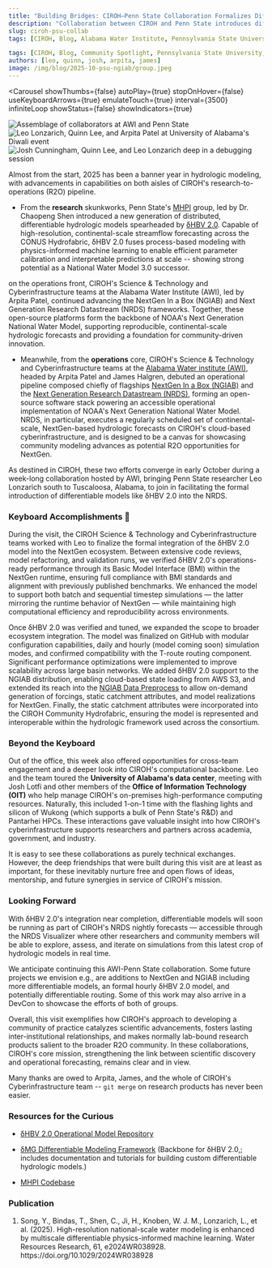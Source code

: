 ```yaml
---
title: "Building Bridges: CIROH–Penn State Collaboration Formalizes Differentiable Modeling for NRDS"
description: "Collaboration between CIROH and Penn State introduces differentiable models to the Next Generation Research Data Stream."
slug: ciroh-psu-collab
tags: [CIROH, Blog, Alabama Water Institute, Pennsylvania State University, Hydrology, Differentiable Modeling, NextGen, NGIAB, NRDS, National Water Model, Cloud Services, AI and Machine Learning]

tags: [CIROH, Blog, Community Spotlight, Pennsylvania State University, Monthly Update, Wukong, HPC, NGIAB, NextGen, National Water Model, On-Premises Services, Cloud Services, AI and Machine Learning]
authors: [leo, quinn, josh, arpita, james]
image: /img/blog/2025-10-psu-ngiab/group.jpeg
---
```



<Carousel
  showThumbs={false}
  autoPlay={true}
  stopOnHover={false}
  useKeyboardArrows={true}
  emulateTouch={true}
  interval={3500}
  infiniteLoop
  showStatus={false}
  showIndicators={true}
  >
  <div style= {{ display: 'flex', justifyContent: 'center', alignItems: 'center' }}>
    <img src={useBaseUrl("/img/blog/2025-10-psu-collab/carousel-1.jpeg")}
      style={{ width: 'auto', maxHeight: '500px', borderRadius: '8px', boxShadow: '0 4px 8px rgba(0, 0, 0, 0.1)' }}
      alt="Assemblage of collaborators at AWI and Penn State"
      />
  </div>
  <div style= {{ display: 'flex', justifyContent: 'center', alignItems: 'center' }}>
    <img src={useBaseUrl("/img/blog/2025-10-psu-collab/carousel-2.jpeg")}
      style={{ width: 'auto', maxHeight: '500px', borderRadius: '8px', boxShadow: '0 4px 8px rgba(0, 0, 0, 0.1)' }}
      alt="Leo Lonzarich, Quinn Lee, and Arpita Patel at University of Alabama's Diwali event"
      />
  </div>
  <div style= {{ display: 'flex', justifyContent: 'center', alignItems: 'center' }}>
    <img src={useBaseUrl("/img/blog/2025-10-psu-collab/carousel-3.jpeg")}
      style={{ width: 'auto', maxHeight: '500px', borderRadius: '8px', boxShadow: '0 4px 8px rgba(0, 0, 0, 0.1)' }}
      alt="Josh Cunningham, Quinn Lee, and Leo Lonzarich deep in a debugging session"
      />
  </div>
</Carousel>

Almost from the start, 2025 has been a banner year in hydrologic modeling, with advancements in capabilities on both aisles of CIROH's research-to-operations (R2O) pipeline. 

- From the **research** skunkworks, Penn State's [MHPI](https://sites.google.com/view/mhpi/team) group, led by Dr. Chaopeng Shen introduced a new generation of distributed, differentiable hydrologic models spearheaded by [δHBV 2.0](https://agupubs.onlinelibrary.wiley.com/doi/10.1029/2024WR038928). Capable of high-resolution, continental-scale streamflow forecasting across the CONUS Hydrofabric, δHBV 2.0 fuses process-based modeling with physics-informed machine learning to enable efficient parameter calibration and interpretable predictions at scale -- showing strong potential as a National Water Model 3.0 successor.

on the operations front, CIROH's Science & Technology and Cyberinfrastructure teams at the Alabama Water Institute (AWI), led by Arpita Patel, continued advancing the NextGen In a Box (NGIAB) and Next Generation Research Datastream (NRDS) frameworks. Together, these open-source platforms form the backbone of NOAA's Next Generation National Water Model, supporting reproducible, continental-scale hydrologic forecasts and providing a foundation for community-driven innovation.

- Meanwhile, from the **operations** core, CIROH's Science & Technology and Cyberinfrastructure teams at the [Alabama Water institute (AWI)](https://awi.ua.edu), headed by Arpita Patel and James Halgren, debuted an operational pipeline composed chiefly of flagships [NextGen In a Box (NGIAB)](https://ngiab.ciroh.org) and the [Next Generation Research Datastream (NRDS)](https://docs.ciroh.org/docs/products/research-datastream/), forming an open-source software stack powering an accessible operational implementation of NOAA's Next Generation National Water Model. NRDS, in particular, executes a regularly scheduled set of continental-scale, NextGen-based hydrologic forecasts on CIROH's cloud-based cyberinfrastructure, and is designed to be a canvas for showcasing community modeling advances as potential R2O opportunities for NextGen. 

As destined in CIROH, these two efforts converge in early October during a week-long collaboration hosted by AWI, bringing Penn State researcher Leo Lonzarich south to Tuscaloosa, Alabama, to join in facilitating the formal introduction of differentiable models like δHBV 2.0 into the NRDS.

<!-- truncate -->

### Keyboard Accomplishments 👾

During the visit, the CIROH Science & Technology and Cyberinfrastructure teams worked with Leo to finalize the formal integration of the δHBV 2.0 model into the NextGen ecosystem. Between extensive code reviews, model refactoring, and validation runs, we verified δHBV 2.0's operations-ready performance through its Basic Model Interface (BMI) within the NextGen runtime, ensuring full compliance with BMI standards and alignment with previously published benchmarks. We enhanced the model to support both batch and sequential timestep simulations — the latter mirroring the runtime behavior of NextGen — while maintaining high computational efficiency and reproducibility across environments.

Once δHBV 2.0 was verified and tuned, we expanded the scope to broader ecosystem integration. The model was finalized on GitHub with modular configuration capabilities, daily and hourly (model coming soon) simulation modes, and confirmed compatibility with the T-route routing component. Significant performance optimizations were implemented to improve scalability across large basin networks. We added δHBV 2.0 support to the NGIAB distribution, enabling cloud-based state loading from AWS S3, and extended its reach into the [NGIAB Data Preprocess](https://github.com/CIROH-UA/NGIAB_data_preprocess) to allow on-demand generation of forcings, static catchment attributes, and model realizations for NextGen. Finally, the static catchment attributes were incorporated into the CIROH Community Hydrofabric, ensuring the model is represented and interoperable within the hydrologic framework used across the consortium.

### Beyond the Keyboard

Out of the office, this week also offered opportunities for cross-team engagement and a deeper look into CIROH's computational backbone. Leo and the team toured the **University of Alabama's data center**, meeting with Josh Lotfi and other members of the **Office of Information Technology (OIT)** who help manage CIROH's on-premises high-performance computing resources. Naturally, this included 1-on-1 time with the flashing lights and silicon of Wukong (which supports a bulk of Penn State's R&D) and Pantarhei HPCs. These interactions gave valuable insight into how CIROH's cyberinfrastructure supports researchers and partners across academia, government, and industry.

It is easy to see these collaborations as purely technical exchanges. However, the deep friendships that were built during this visit are at least as important, for these inevitably nurture free and open flows of ideas, mentorship, and future synergies in service of CIROH's mission.

### Looking Forward

With δHBV 2.0's integration near completion, differentiable models will soon be running as part of CIROH's NRDS nightly forecasts — accessible through the NRDS Visualizer where other researchers and community members will be able to explore, assess, and iterate on simulations from this latest crop of hydrologic models in real time.

We anticipate continuing this AWI-Penn State collaboration. Some future projects we envision e.g., are additions to NextGen and NGIAB including more differentiable models, an formal hourly δHBV 2.0 model, and potentially differentiable routing. Some of this work may also arrive in a DevCon to showcase the efforts of both of groups.

Overall, this visit exemplifies how CIROH's approach to developing a community of practice catalyzes scientific advancements, fosters lasting inter-institutional relationships, and makes normally lab-bound research products salient to the broader R2O community. In these collaborations, CIROH's core mission, strengthening the link between scientific discovery and operational forecasting, remains clear and in view.

Many thanks are owed to Arpita, James, and the whole of CIROH's Cyberinfrastructure team -- `git merge` on research products has never been easier.

### Resources for the Curious 

- [δHBV 2.0 Operational Model Repository](https://github.com/mhpi/dhbv2)

- [δMG Differentiable Modeling Framework](https://github.com/mhpi/generic_deltamodel) (Backbone for δHBV 2.0,; includes documentation and tutorials for building custom differentiable hydrologic models.)

- [MHPI Codebase](https://mhpi.github.io/codes/)

### Publication

<ol>
    <li>Song, Y., Bindas, T., Shen, C., Ji, H., Knoben, W. J. M., Lonzarich, L., et al. (2025). High-resolution national-scale water modeling is enhanced by multiscale differentiable physics-informed machine learning. Water Resources Research, 61, e2024WR038928. https://doi.org/10.1029/2024WR038928</li>
</ol>
